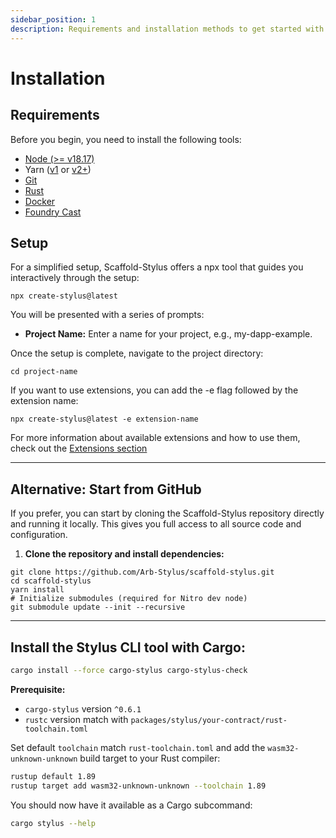 ```yaml
---
sidebar_position: 1
description: Requirements and installation methods to get started with Scaffold Stylus.
---
```


# Installation

## Requirements

Before you begin, you need to install the following tools:

- [Node (>= v18.17)](https://nodejs.org/en/download/)
- Yarn ([v1](https://classic.yarnpkg.com/en/docs/install/) or [v2+](https://yarnpkg.com/getting-started/install))
- [Git](https://git-scm.com/downloads)
- [Rust](https://www.rust-lang.org/tools/install)
- [Docker](https://docs.docker.com/engine/install/)
- [Foundry Cast](https://getfoundry.sh/)

## Setup

For a simplified setup, Scaffold-Stylus offers a npx tool that guides you interactively through the setup:

```
npx create-stylus@latest
```

You will be presented with a series of prompts:

- **Project Name:** Enter a name for your project, e.g., my-dapp-example.

Once the setup is complete, navigate to the project directory:

```
cd project-name
```

If you want to use extensions, you can add the -e flag followed by the extension name:

```
npx create-stylus@latest -e extension-name
```

For more information about available extensions and how to use them, check out the [Extensions section](/extensions)

---

## Alternative: Start from GitHub

If you prefer, you can start by cloning the Scaffold-Stylus repository directly and running it locally. This gives you full access to all source code and configuration.

1. **Clone the repository and install dependencies:**

```
git clone https://github.com/Arb-Stylus/scaffold-stylus.git
cd scaffold-stylus
yarn install
# Initialize submodules (required for Nitro dev node)
git submodule update --init --recursive
```

---

## Install the Stylus CLI tool with Cargo:

```bash
cargo install --force cargo-stylus cargo-stylus-check
```

**Prerequisite:**

- `cargo-stylus` version `^0.6.1`
- `rustc` version match with `packages/stylus/your-contract/rust-toolchain.toml`

Set default `toolchain` match `rust-toolchain.toml` and add the `wasm32-unknown-unknown` build target to your Rust compiler:

```bash
rustup default 1.89
rustup target add wasm32-unknown-unknown --toolchain 1.89
```

You should now have it available as a Cargo subcommand:

```bash
cargo stylus --help
```
